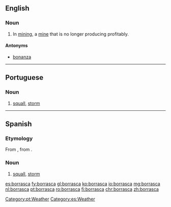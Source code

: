 ==English==

===Noun===
{{en-noun}}

# In [[mining]], a [[mine]] that is no longer producing profitably.

====Antonyms====
* [[bonanza]]

----

==Portuguese==

===Noun===
{{pt-noun|f}}

# [[squall]], [[storm]]

[[Category:pt:Weather]]

----

==Spanish==
===Etymology=== 
From {{etyl|la|es}} {{term|borras|lang=la}}, from {{term|boreas|lang=la}}.
===Noun===
{{es-noun|f}}

# [[squall]], [[storm]]

[[Category:es:Weather]]

[[es:borrasca]]
[[fy:borrasca]]
[[gl:borrasca]]
[[ko:borrasca]]
[[io:borrasca]]
[[mg:borrasca]]
[[nl:borrasca]]
[[pt:borrasca]]
[[ro:borrasca]]
[[fi:borrasca]]
[[chr:borrasca]]
[[zh:borrasca]]